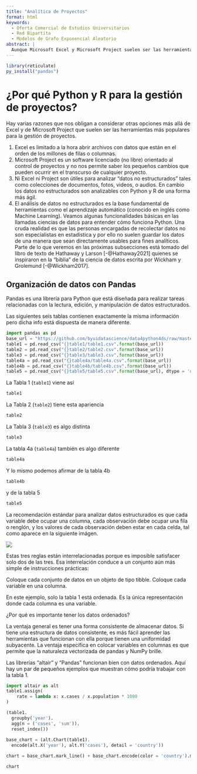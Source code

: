 ```yaml
---
title: "Analítica de Proyectos"
format: html
keywords:
  - Oferta Comercial de Estudios Universitarios
  - Red Bipartita
  - Modelos de Grafo Exponencial Aleatorio
abstract: |
  Aunque Microsoft Excel y Microsoft Project suelen ser las herramientas preferidas para la gestión y control de proyectos, sus limitaciones son evidentes cuando se necesita analizar datos no estructurados (e.g., colecciones de textos, fotos, video, o audios) que resultan fundamentales para manejar la información relevante de un proyecto de gran complejidad que requiera el uso de herramientas de minería de datos, de big data, o de inteligencia artificial. Este tutorial tiene como objetivo brindar un panorama práctico de cómo se integra Python y R a la gestión y control de proyectos.
---
```


```r
library(reticulate)
py_install("pandas")
```


# ¿Por qué Python y R para la gestión de proyectos?

Hay varias razones que nos obligan a considerar otras opciones más allá de Excel y de Microsoft Project que suelen ser las herramientas más populares para la gestión de proyectos.

1.  Excel es limitado a la hora abrir archivos con datos que están en el orden de los millones de filas o columnas.
2.  Microsoft Project es un software licenciado (no libre) orientado al control de proyectos y no nos permite saber los pequeños cambios que pueden ocurrir en el transcurso de cualquier proyecto.
3.  Ni Excel ni Project son útiles para analizar "datos no estructurados" tales como colecciones de documentos, fotos, videos, o audios. En cambio los datos no estructurados son analizables con Python y R de una forma más ágil.
4.  El análisis de datos no estructurados es la base fundamental de herramientas como el aprendizaje automático (conocido en inglés como Machine Learning). Veamos algunas funcionalidades básicas en las llamadas ciencias de datos para entender cómo funciona Python. Una cruda realidad es que las personas encargadas de recolectar datos no son especialistas en estadística y por ello no suelen guardar los datos de una manera que sean directamente usables para fines analíticos. Parte de lo que veremos en las próximas subsecciones está tomado del libro de texto de Hathaway y Larson [-@Hathaway2021] quienes se inspiraron en la "biblia" de la ciencia de datos escrita por Wickham y Grolemund [-@Wickham2017].

## Organización de datos con Pandas

Pandas es una librería para Python que está diseñada para realizar tareas relacionadas con la lectura, edición, y manipulación de datos estructurados.

Las siguientes seis tablas contienen exactamente la misma información pero dicha info está dispuesta de manera diferente.

```python
import pandas as pd
base_url = "https://github.com/byuidatascience/data4python4ds/raw/master/data-raw/"
table1 = pd.read_csv("{}table1/table1.csv".format(base_url))
table2 = pd.read_csv("{}table2/table2.csv".format(base_url))
table3 = pd.read_csv("{}table3/table3.csv".format(base_url))
table4a = pd.read_csv("{}table4a/table4a.csv".format(base_url))
table4b = pd.read_csv("{}table4b/table4b.csv".format(base_url))
table5 = pd.read_csv("{}table5/table5.csv".format(base_url), dtype = 'object')
```

La Tabla 1 (`table1`) viene así

```python
table1
```

La Tabla 2 (`table2`) tiene esta apariencia

```python
table2
```

La Tabla 3 (`table3`) es algo distinta

```python
table3
```

La tabla 4a (`table4a`) también es algo diferente

```python
table4a
```

Y lo mismo podemos afirmar de la tabla 4b

```python
table4b
```

y de la tabla 5

```python
table5
```

La recomendación estándar para analizar datos estructurados es que cada variable debe ocupar una columna, cada observación debe ocupar una fila o renglón, y los valores de cada observación deben estar en cada celda, tal como aparece en la siguiente imágen.

![](tidy.png){fig-align="center"}

Estas tres reglas están interrelacionadas porque es imposible satisfacer solo dos de las tres. Esa interrelación conduce a un conjunto aún más simple de instrucciones prácticas:

Coloque cada conjunto de datos en un objeto de tipo tibble.
Coloque cada variable en una columna.

En este ejemplo, solo la tabla 1 está ordenada. Es la única representación donde cada columna es una variable.

¿Por qué es importante tener los datos ordenados? 

La ventaja general es tener una forma consistente de almacenar datos. Si tiene una estructura de datos consistente, es más fácil aprender las herramientas que funcionan con ella porque tienen una uniformidad subyacente. La ventaja específica en colocar variables en columnas es que permite que la naturaleza vectorizada de pandas y NumPy brille.

Las librerías "altair" y "Pandas" funcionan bien con datos ordenados. Aquí hay un par de pequeños ejemplos que muestran cómo podría trabajar con la tabla 1.

```python
import altair as alt
table1.assign(
    rate = lambda x: x.cases / x.population * 1000
)

(table1.
  groupby('year').
  agg(n = ('cases', 'sum')).
  reset_index())
  
base_chart = (alt.Chart(table1).
  encode(alt.X('year'), alt.Y('cases'), detail = 'country'))

chart = base_chart.mark_line() + base_chart.encode(color = 'country').mark_circle()

chart
```

